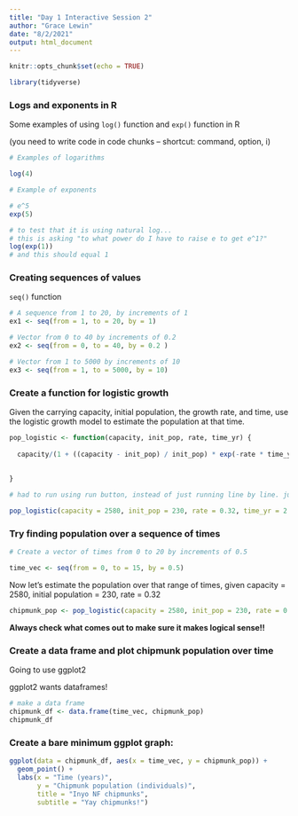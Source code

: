 ```yaml
---
title: "Day 1 Interactive Session 2"
author: "Grace Lewin"
date: "8/2/2021"
output: html_document
---
```


```r
knitr::opts_chunk$set(echo = TRUE)

library(tidyverse)
```

### Logs and exponents in R

Some examples of using `log()` function and `exp()` function in R

(you need to write code in code chunks -- shortcut: command, option, i)

```r
# Examples of logarithms

log(4)

# Example of exponents

# e^5
exp(5)

# to test that it is using natural log...
# this is asking "to what power do I have to raise e to get e^1?"
log(exp(1)) 
# and this should equal 1
```

### Creating sequences of values

`seq()` function

```r
# A sequence from 1 to 20, by increments of 1
ex1 <- seq(from = 1, to = 20, by = 1)

# Vector from 0 to 40 by increments of 0.2
ex2 <- seq(from = 0, to = 40, by = 0.2 )

# Vector from 1 to 5000 by increments of 10
ex3 <- seq(from = 1, to = 5000, by = 10)

```

### Create a function for logistic growth

Given the carrying capacity, initial population, the growth rate, and time, use the logistic growth model to estimate the population at that time.

```r

pop_logistic <- function(capacity, init_pop, rate, time_yr) {
  
  capacity/(1 + ((capacity - init_pop) / init_pop) * exp(-rate * time_yr))
  
  
}

# had to run using run button, instead of just running line by line. just fyi.

pop_logistic(capacity = 2580, init_pop = 230, rate = 0.32, time_yr = 2.4)

```

### Try finding population over a sequence of times

```r
# Create a vector of times from 0 to 20 by increments of 0.5

time_vec <- seq(from = 0, to = 15, by = 0.5)

```

Now let's estimate the population over that range of times, given capacity = 2580, initial population = 230, rate = 0.32

```r
chipmunk_pop <- pop_logistic(capacity = 2580, init_pop = 230, rate = 0.32, time_yr = time_vec)

```

**Always check what comes out to make sure it makes logical sense!!**

### Create a data frame and plot chipmunk population over time

Going to use ggplot2

ggplot2 wants dataframes!

```r

# make a data frame
chipmunk_df <- data.frame(time_vec, chipmunk_pop)
chipmunk_df

```

### Create a bare minimum ggplot graph:

```r
ggplot(data = chipmunk_df, aes(x = time_vec, y = chipmunk_pop)) +
  geom_point() + 
  labs(x = "Time (years)", 
       y = "Chipmunk population (individuals)",
       title = "Inyo NF chipmunks",
       subtitle = "Yay chipmunks!")
```
